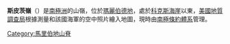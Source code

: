 {{coord|75|49|S|114|52|W|display=title}}

'''斯皮茨嶺'''（{{lang-en|Spitz Ridge}}）是[[南極洲|南極洲]]的山嶺，位於[[瑪麗伯德地|瑪麗伯德地]]，處於[[科克斯海崖|科克斯海崖]]以東，[[美國地質調查局|美國地質調查局]]根據測量和該國海軍的空中照片繪入地圖，現時由[[南極條約體系|南極條約體系]]管理。

{{DEFAULTSORT:Spitz Ridge}}
[[Category:馬里伯地山脊|Category:馬里伯地山脊]]


{{MarieByrdLand-geo-stub}}